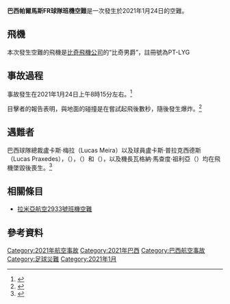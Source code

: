 {{Infobox aircraft occurrence
|name = 巴西帕爾馬斯FR球隊班機空難
|image = Beechcraft 95-B55 PT-JPR in 2013 (Cropped).jpg
|caption = 一架巴恩55客機，類似於出事的班機機型
|date = 2021年1月24日
|type = 客機在起飛後不久墜毀，調查行動進行中。
|occurrence_type = Accident
|site = {{BRA}}[[托坎廷斯州|托坎廷斯州]]盧茲蒙格斯
|coords = 
|aircraft_type =比奇男爵
|operator = Construtora Meirelles Mascarenhas公司
|tail_number = PT-LYG
|origin = {{BRA}}[[帕尔马斯_(托坎廷斯州)|帕爾馬斯市]]帕爾馬斯機場
|destination ={{BRA}}[[戈亚尼亚|戈亞尼亞市]]戈亞尼亞機場
|passengers = 5
|crew = 1
|fatalities = 6
|survivors = 0
}}
'''巴西帕爾馬斯FR球隊班機空難'''是一次發生於2021年1月24日的空難。

==飛機==
本次發生空難的飛機是[[比奇飛機公司|比奇飛機公司]]的“比奇男爵”，註冊號為PT-LYG

==事故過程==
事故發生在2021年1月24日上午8時15分左右。<ref name="newsbook1">{{Cite web|title=Plane crash kills Palmas FR club president and 4 players|url=https://newsbook.com.mt/en/plane-crash-kills-palmas-fr-club-president-and-4-players/|accessdate=2021-03-07|date=2021-01-24|last=Farrugia|first=Cedric|work=Newsbook|language=en-US|archive-date=2021-01-24|archive-url=https://web.archive.org/web/20210124173021/https://newsbook.com.mt/en/plane-crash-kills-palmas-fr-club-president-and-4-players/|dead-url=no}}</ref>

目擊者的報告表明，與地面的碰撞是在嘗試起飛後數秒，隨後發生爆炸。<ref name="globo1">{{Cite web|title=Piloto do avião que caiu com jogadores do Palmas tinha mais de 30 anos de experiência, diz amigo|url=https://g1.globo.com/to/tocantins/noticia/2021/01/25/piloto-do-aviao-que-caiu-com-jogadores-do-palmas-tinha-mais-de-30-anos-de-experiencia-diz-amigo.ghtml|accessdate=2021-03-07|work=G1|language=pt-br|archive-date=2021-01-25|archive-url=https://web.archive.org/web/20210125222657/https://g1.globo.com/to/tocantins/noticia/2021/01/25/piloto-do-aviao-que-caiu-com-jogadores-do-palmas-tinha-mais-de-30-anos-de-experiencia-diz-amigo.ghtml|dead-url=no}}</ref>

==遇難者==
巴西{{le|足球俱樂部帕爾馬斯|Palmas Futebol e Regatas}}球隊總裁盧卡斯·梅拉（Lucas Meira）以及球員盧卡斯·普拉克西德斯（Lucas Praxedes），{{le|吉列爾梅·諾爾|Guilherme Noé}}（{{lang-pt|Guilherme Noé}}），{{le|拉努爾|Ranule}}（{{lang-pt|Ranule}}）和{{le|馬庫斯·莫利納里|Marcus Molinari}}（{{lang-pt|Marcus Molinari}}），以及機長瓦格納·馬查度·祖利亞（{{lang-pt|Wagner Machado Júnior}}）均在飛機墜毀後喪生。<ref name="foxsport1">{{Cite web|title=Football players, club president dead after Brazilian plane crash|url=https://www.foxsports.com.au/football/football-news-2021-palmas-football-club-plane-crash-lucas-meira-lucas-praxedes-guilherme-noe-ranule-marcus-molinari/news-story/79cd10be878b70e06fc1e98f61822b8a|accessdate=2021-03-07|date=2021-01-24|work=Fox Sports|language=en|archive-date=2021-01-24|archive-url=https://web.archive.org/web/20210124200501/https://www.foxsports.com.au/football/football-news-2021-palmas-football-club-plane-crash-lucas-meira-lucas-praxedes-guilherme-noe-ranule-marcus-molinari/news-story/79cd10be878b70e06fc1e98f61822b8a|dead-url=no}}</ref>

== 相關條目 ==
* [[拉米亞航空2933號班機空難|拉米亞航空2933號班機空難]]

==參考資料==
{{reflist}}

{{2021年航空事故}}


[[Category:2021年航空事故|Category:2021年航空事故]]
[[Category:2021年巴西|Category:2021年巴西]]
[[Category:巴西航空事故|Category:巴西航空事故]]
[[Category:足球災難|Category:足球災難]]
[[Category:2021年1月|Category:2021年1月]]